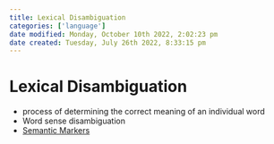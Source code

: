```yaml
---
title: Lexical Disambiguation
categories: ['language']
date modified: Monday, October 10th 2022, 2:02:23 pm
date created: Tuesday, July 26th 2022, 8:33:15 pm
---
```


# Lexical Disambiguation
- process of determining the correct meaning of an individual word
- Word sense disambiguation
- [Semantic Markers](Semantic%20Markers.qmd)



